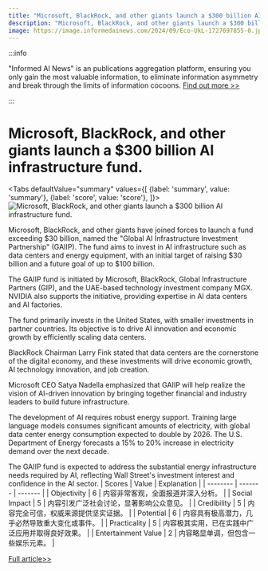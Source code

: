 ```yaml
---
title: "Microsoft, BlackRock, and other giants launch a $300 billion AI infrastructure fund."
description: "Microsoft, BlackRock, and other giants launch a $300 billion AI infrastructure fund."
image: https://image.informedainews.com/2024/09/Eco-UkL-1727697855-0.jpg
---
```



:::info

"Informed AI News" is an publications aggregation platform, ensuring you only gain the most valuable information, to eliminate information asymmetry and break through the limits of information cocoons.  [Find out more >>](/)

:::

# Microsoft, BlackRock, and other giants launch a $300 billion AI infrastructure fund.


<Tabs
	defaultValue="summary"
	values={[
	{label: 'summary', value: 'summary'},
	{label: 'score', value: 'score'},
]}>
<TabItem value="summary">
<img
  src="https://image.informedainews.com/2024/09/Eco-UkL-1727697855-0.jpg"
  alt="Microsoft, BlackRock, and other giants launch a $300 billion AI infrastructure fund."
/>



Microsoft, BlackRock, and other giants have joined forces to launch a fund exceeding $30 billion, named the "Global AI Infrastructure Investment Partnership" (GAIIP). The fund aims to invest in AI infrastructure such as data centers and energy equipment, with an initial target of raising $30 billion and a future goal of up to $100 billion.

The GAIIP fund is initiated by Microsoft, BlackRock, Global Infrastructure Partners (GIP), and the UAE-based technology investment company MGX. NVIDIA also supports the initiative, providing expertise in AI data centers and AI factories.

The fund primarily invests in the United States, with smaller investments in partner countries. Its objective is to drive AI innovation and economic growth by efficiently scaling data centers.

BlackRock Chairman Larry Fink stated that data centers are the cornerstone of the digital economy, and these investments will drive economic growth, AI technology innovation, and job creation.

Microsoft CEO Satya Nadella emphasized that GAIIP will help realize the vision of AI-driven innovation by bringing together financial and industry leaders to build future infrastructure.

The development of AI requires robust energy support. Training large language models consumes significant amounts of electricity, with global data center energy consumption expected to double by 2026. The U.S. Department of Energy forecasts a 15% to 20% increase in electricity demand over the next decade.

The GAIIP fund is expected to address the substantial energy infrastructure needs required by AI, reflecting Wall Street's investment interest and confidence in the AI sector.
</TabItem>
<TabItem value="score">
	| Scores     | Value   | Explanation |
	| -------- | ------- | ------- |
	| Objectivity  | 6    | 内容非常客观，全面报道并深入分析。    |
	| Social Impact | 5     | 内容引发广泛社会讨论，显著影响公众意见。    |
	| Credibility    | 5    | 内容完全可信，权威来源提供坚实证据。    |
	| Potential    | 6    | 内容具有极高潜力，几乎必然导致重大变化或事件。    |
	| Practicality    | 5    | 内容极其实用，已在实践中广泛应用并取得良好效果。    |
	| Entertainment Value    | 2    | 内容略显单调，但包含一些娱乐元素。    |
</TabItem>
</Tabs>

[Full article>>](https://www.mittrchina.com/news/detail/13791)
